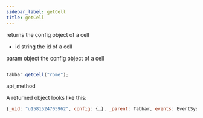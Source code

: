 ```yaml
---
sidebar_label: getCell
title: getCell
---
```



          


<Short>
 returns the config object of a cell



</Short>



- id		string		the id of a cell


param   object  the config object of a cell


~~~js

tabbar.getCell("rome");


~~~
 api_method

<Descr>

A returned object looks like this:

~~~js
{_uid: "u1581524705962", config: {…}, _parent: Tabbar, events: EventSystem, …}
~~~



</Descr>






